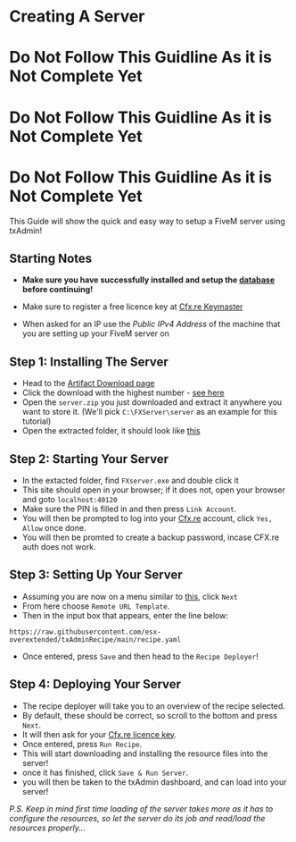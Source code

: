 # Creating A Server

# **Do Not Follow This Guidline As it is Not Complete Yet**

# **Do Not Follow This Guidline As it is Not Complete Yet**

# **Do Not Follow This Guidline As it is Not Complete Yet**

This Guide will show the quick and easy way to setup a FiveM server using txAdmin!

## Starting Notes

- **Make sure you have successfully installed and setup the [database](../tutorials/database) before continuing!**

- Make sure to register a free licence key at [Cfx.re Keymaster](https://keymaster.fivem.net/)

- When asked for an IP use the _Public IPv4 Address_ of the machine that you are setting up your FiveM server on

## Step 1: Installing The Server

- Head to the [Artifact Download page](https://runtime.fivem.net/artifacts/fivem/build_server_windows/master/)
- Click the download with the highest number - [see here](https://i.imgur.com/OMcCVIW.png)
- Open the `server.zip` you just downloaded and extract it anywhere you want to store it. (We'll pick `C:\FXServer\server` as an example for this tutorial)
- Open the extracted folder, it should look like [this](https://docs.fivem.net/server-setup/windows-step-5.png)

## Step 2: Starting Your Server

- In the extacted folder, find `FXserver.exe` and double click it
- This site should open in your browser; if it does not, open your browser and goto `localhost:40120`
- Make sure the PIN is filled in and then press `Link Account`.
- You will then be prompted to log into your [Cfx.re](https://forum.cfx.re/) account, click `Yes, Allow` once done.
- You will then be promted to create a backup password, incase CFX.re auth does not work.

## Step 3: Setting Up Your Server

- Assuming you are now on a menu similar to [this](https://docs.fivem.net/server-setup/windows-step2-5.png), click `Next`
- From here choose `Remote URL Template`.
- Then in the input box that appears, enter the line below:

```
https://raw.githubusercontent.com/esx-overextended/txAdminRecipe/main/recipe.yaml
```

- Once entered, press `Save` and then head to the `Recipe Deployer`!

## Step 4: Deploying Your Server

- The recipe deployer will take you to an overview of the recipe selected.
- By default, these should be correct, so scroll to the bottom and press `Next`.
- It will then ask for your [Cfx.re licence key](https://keymaster.fivem.net/).
- Once entered, press `Run Recipe`.
- This will start downloading and installing the resource files into the server!
- once it has finished, click `Save & Run Server`.
- you will then be taken to the txAdmin dashboard, and can load into your server!

_P.S. Keep in mind first time loading of the server takes more as it has to configure the resources, so let the server do its job and read/load the resources properly..._
